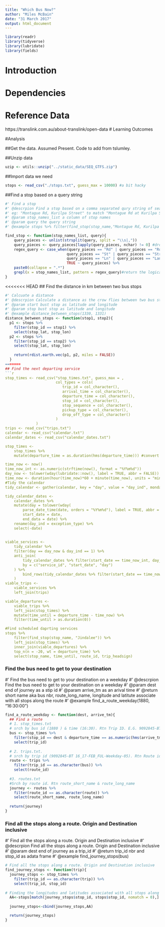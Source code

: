 ```yaml
---
title: "Which Bus Now?"
author: "Miles McBain"
date: "31 March 2017"
output: html_document
---
```

```r
library(readr)
library(tidyverse)
library(lubridate)
library(fields)
```


# Introduction
# Dependencies
# Reference Data
https://translink.com.au/about-translink/open-data
# Learning Outcomes

#Analysis

##Get the data. 
Assumed Present. Code to add from tslumley.

##Unzip data
```r
uzip <- utils::unzip("../static_data/SEQ_GTFS.zip")
```

##Import data we need
```r
stops <- read_csv("./stops.txt", guess_max = 10000) #a bit hacky
```

##Find a stop based on a query string
```r
#' Find a stop
#' @descrpion Find a stop based on a comma separated qury string of search terms:
#' eg: "Montague Rd, Kurilpa Street" to match "Montague Rd at Kurilpa Street"
#' @param stop_names_list a column of stop names
#' @param query the query string
#' @example stops %>% filter(find_stop(stop_name,"Montague Rd, Kurilpa Street"))

find_stop <- function(stop_names_list, query){
    query_pieces <- unlist(strsplit(query, split = "\\s|,"))
    query_pieces <- query_pieces[lapply(query_pieces, nchar) != 0] #drop the exmply matches
    regex_query <- case_when(query_pieces == "Rd" | query_pieces == "Road" ~ "(Rd|Road)",
                            query_pieces == "St" | query_pieces == "Street" ~ "(St|Street)",
                            query_pieces == "Ln" | query_pieces == "Lane" ~ "(Ln|Lane)",
                            TRUE ~ query_pieces) %>%
    paste0(collapse = ".*")
    grepl(x = stop_names_list, pattern = regex_query)#return the logical vector.
}

```

<<<<<<< HEAD
## Find the distance in km between two bus stops
```r
#' Calcuate a distance
#' @descrpion Calculate a distance as the crow flies between two bus stops
#' @param start bust stop as latitude and longitude 
#' @param stop bust stop as latitude and longitude 
#' @example distance_between_stops(1330, 1331)
distance_between_stops <- function(stop1, stop2){
  p1 <- stops %>%
    filter(stop_id == stop1) %>%
    select(stop_lat, stop_lon)
  p2 <- stops %>%
    filter(stop_id == stop2) %>%
    select(stop_lat, stop_lon)
  
    return(rdist.earth.vec(p1, p2, miles = FALSE))
  }
=======
## Find the next departing service
```r
stop_times <- read_csv("stop_times.txt", guess_max = , 
                       col_types = cols(
                          trip_id = col_character(),
                          arrival_time = col_character(),
                          departure_time = col_character(),
                          stop_id = col_character(),
                          stop_sequence = col_character(),
                          pickup_type = col_character(),
                          drop_off_type = col_character()
                       )
              )
trips <- read_csv("trips.txt")
calendar <- read_csv("calendar.txt")
calendar_dates <- read_csv("calendar_dates.txt")

stop_times <-
    stop_times %>%
    mutate(departure_time = as.duration(hms(departure_time))) #convert them to a duration which we can use in date arithmetic

time_now <- now()
time_now_int <- as.numeric(strftime(now(), format = "%Y%m%d"))
day_now <- tolower(wday(lubridate::now(), label = TRUE, abbr = FALSE))
time_now <- duration(hour(time_now)*60 + minute(time_now), units = "minutes")
#Tidy the calendar
tidy_calendar <- gather(calendar, key = "day", value = "day_ind", monday:sunday)

tidy_calendar_dates <-
    calendar_dates %>%
    mutate(day = tolower(wday(
        parse_date_time(date, orders = "%Y%m%d"), label = TRUE, abbr = FALSE)),
        start_date = date,
        end_data = date) %>%
    rename(day_ind = exception_type) %>%
    select(-date)
    
    
viable_services <-
    tidy_calendar %>%
    filter(day == day_now & day_ind == 1) %>%
    anti_join(
        tidy_calendar_dates %>% filter(start_date == time_now_int, day_ind == 2),
        by = c("service_id", "start_date", "day")
    ) %>% 
        bind_rows(tidy_calendar_dates %>% filter(start_date == time_now_int, day_ind == 1)
    )
viable_trips <- 
    viable_services %>%
    left_join(trips)

viable_departures <-     
    viable_trips %>%
    left_join(stop_times) %>%
    mutate(time_until = departure_time - time_now) %>%
    filter(time_until > as.duration(0))

#Find scheduled daprting services
stops %>%
    filter(find_stop(stop_name, "Jindalee")) %>%
    left_join(stop_times) %>%
    inner_join(viable_departures) %>%
    top_n(n = -20, wt = departure_time) %>% 
    select(stop_name, time_until, route_id, trip_headsign)

```

### Find the bus need to get to your destination
#' Find the bus need to get to your destination on a weekday
#' @descrpion Find the bus need to get to your destination on a weekday
#' @param dest end of journey as a stip id 
#' @param arrive_tm as an arival time
#' @return short name aka bus nbr, route_long_name, longitude and latitute associate with all stops along the route
#' @example find_a_route_weekday(1880, "16:30:00")
```r
find_a_route_weekday <- function(dest, arrive_tm){
  ## Find a route
  # 1. stop_times.txt 
  # srch by bus id (1880 ) & time (16:30). Rtn Trip ID. E.G. 9092845-BT 16_17-FEB_FUL-Weekday-05
  bus <- stop_times %>%
    filter(stop_id == dest & departure_time == as.numeric(hms(arrive_tm)) & grepl('FUL-Weekday-05', trip_id)) %>%
    select(trip_id)
  
  # 2. trips.txt. 
  # srch by trip id (9092845-BT 16_17-FEB_FUL-Weekday-05). Rtn Route id. e.g. 66-738
  route <- trips %>%
    filter(trip_id == as.character(bus)) %>%
    select(route_id)
  
  #3. routes.txt
  #Srch by route id. Rtn route_short_name & route_long_name
  journey <- routes %>%
    filter(route_id == as.character(route)) %>%
    select(route_short_name, route_long_name)
  
  return(journey)
}
```

### Find all the stops along a route. Origin and Destination inclusive
#' Find all the stops along a route. Origin and Destination inclusive
#' @descrpion Find all the stops along a route. Origin and Destination inclusive
#' @param dest end of journey as a trip_id 
#' @return trip_id nbr and stop_id  as adata frame
#' @example find_journey_stops(bus)
```r

# Find all the stops along a route. Origin and Destination inclusive
find_journey_stops <- function(trip){
  journey_stops <- stop_times %>%
    filter(trip_id == as.character(trip)) %>%
    select(trip_id, stop_id)
  
# Finding the longitudes and latitudes associated with all stops along a route
  AA<-stops[match(journey_stops$stop_id, stops$stop_id, nomatch = 0),] %>%     select(stop_id,stop_lat, stop_lon)
    
  journey_stops<-cbind(journey_stops,AA)

  return(journey_stops)
}
```


